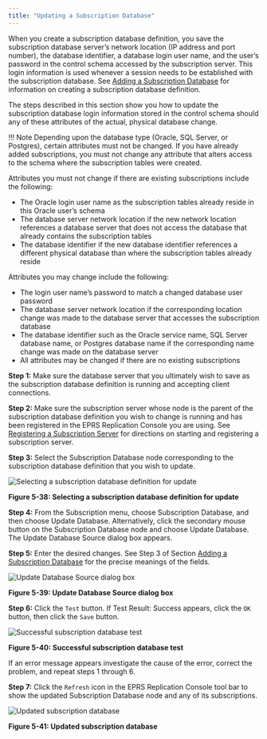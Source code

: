 ```yaml
---
title: "Updating a Subscription Database"
---
```


<div id="updating_subscription_database" class="registered_link"></div>

When you create a subscription database definition, you save the subscription database server’s network location (IP address and port number), the database identifier, a database login user name, and the user’s password in the control schema accessed by the subscription server. This login information is used whenever a session needs to be established with the subscription database. See [Adding a Subscription Database](../03_creating_subscription/02_adding_subscription_database/#adding_subscription_database) for information on creating a subscription database definition.

The steps described in this section show you how to update the subscription database login information stored in the control schema should any of these attributes of the actual, physical database change.

!!! Note
    Depending upon the database type (Oracle, SQL Server, or Postgres), certain attributes must not be changed. If you have already added subscriptions, you must not change any attribute that alters access to the schema where the subscription tables were created.

Attributes you must not change if there are existing subscriptions include the following:

-   The Oracle login user name as the subscription tables already reside in this Oracle user’s schema
-   The database server network location if the new network location references a database server that does not access the database that already contains the subscription tables
-   The database identifier if the new database identifier references a different physical database than where the subscription tables already reside

Attributes you may change include the following:

-   The login user name’s password to match a changed database user password
-   The database server network location if the corresponding location change was made to the database server that accesses the subscription database
-   The database identifier such as the Oracle service name, SQL Server database name, or Postgres database name if the corresponding name change was made on the database server
-   All attributes may be changed if there are no existing subscriptions

**Step 1:** Make sure the database server that you ultimately wish to save as the subscription database definition is running and accepting client connections.

**Step 2:** Make sure the subscription server whose node is the parent of the subscription database definition you wish to change is running and has been registered in the EPRS Replication Console you are using. See [Registering a Subscription Server](../03_creating_subscription/01_registering_subscription_server/#registering_subscription_server) for directions on starting and registering a subscription server.

**Step 3:** Select the Subscription Database node corresponding to the subscription database definition that you wish to update.

![Selecting a subscription database definition for update](../../images/image98.png)

**Figure 5-38: Selecting a subscription database definition for update**

**Step 4:** From the Subscription menu, choose Subscription Database, and then choose Update Database. Alternatively, click the secondary mouse button on the Subscription Database node and choose Update Database. The Update Database Source dialog box appears.

**Step 5:** Enter the desired changes. See Step 3 of Section [Adding a Subscription Database](../03_creating_subscription/02_adding_subscription_database/#adding_subscription_database) for the precise meanings of the fields.

![Update Database Source dialog box](../../images/image99.png)

**Figure 5-39: Update Database Source dialog box**

**Step 6:** Click the `Test` button. If Test Result: Success appears, click the `OK` button, then click the `Save` button.

![Successful subscription database test](../../images/image100.png)

**Figure 5-40: Successful subscription database test**

If an error message appears investigate the cause of the error, correct the problem, and repeat steps 1 through 6.

**Step 7:** Click the `Refresh` icon in the EPRS Replication Console tool bar to show the updated Subscription Database node and any of its subscriptions.

![Updated subscription database](../../images/image101.png)

**Figure 5-41: Updated subscription database**
